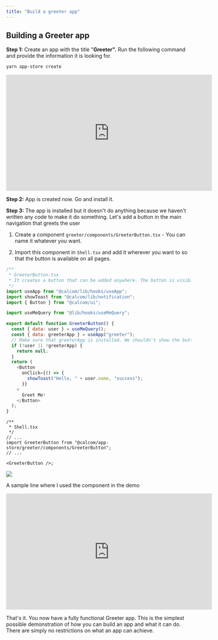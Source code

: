 ```yaml
---
title: "Build a greeter app"
---
```


## Building a **Greeter** app

**Step 1:** Create an app with the title "**Greeter".** Run the following command and provide the information it is looking for.

```bash
yarn app-store create
```

<iframe
  width="560"
  height="315"
  src="https://cdn.iframe.ly/AK13z2x"
  title="Step 1"
  frameborder="0"
  allow="accelerometer; autoplay; clipboard-write; encrypted-media; gyroscope; picture-in-picture"
  allowfullscreen
></iframe>


**Step 2:** App is created now. Go and install it.

**Step 3:** The app is installed but it doesn't do anything because we haven't written any code to make it do something. Let's add a button in the main navigation that greets the user

1. Create a component `greeter/components/GreeterButton.tsx` - You can name it whatever you want.

2. Import this component in `Shell.tsx` and add it wherever you want to so that the button is available on all pages.

```js
/**
 * GreeterButton.tsx
 * It creates a button that can be added anywhere. The button is visible only if the app is installed.
 */
import useApp from "@calcom/lib/hooks/useApp";
import showToast from "@calcom/lib/notification";
import { Button } from "@calcom/ui";

import useMeQuery from "@lib/hooks/useMeQuery";

export default function GreeterButton() {
  const { data: user } = useMeQuery();
  const { data: greeterApp } = useApp("greeter");
  // Make sure that greeterApp is installed. We shouldn't show the button when app is not installed
  if (!user || !greeterApp) {
    return null;
  }
  return (
    <Button
      onClick={() => {
        showToast("Hello, " + user.name, "success");
      }}
    >
      Greet Me!
    </Button>
  );
}
```

```;
/**
 * Shell.tsx
 */
// ...
import GreeterButton from "@calcom/app-store/greeter/components/GreeterButton";
// ...

<GreeterButton />;
```

<img src="./images/i1280x250-dXnl-QuzSMbl_xydd9y.png" />


A sample line where I used the component in the demo

<iframe
  width="560"
  height="315"
  src="https://www.loom.com/embed/b0fd31cc11444799af7a6f12a01d4321"
  title="Step 3"
  frameborder="0"
  allow="accelerometer; autoplay; clipboard-write; encrypted-media; gyroscope; picture-in-picture"
  allowfullscreen
></iframe>

That's it. You now have a fully functional Greeter app. This is the simplest possible demonstration of how you can build an app and what it can do. There are simply no restrictions on what an app can achieve.